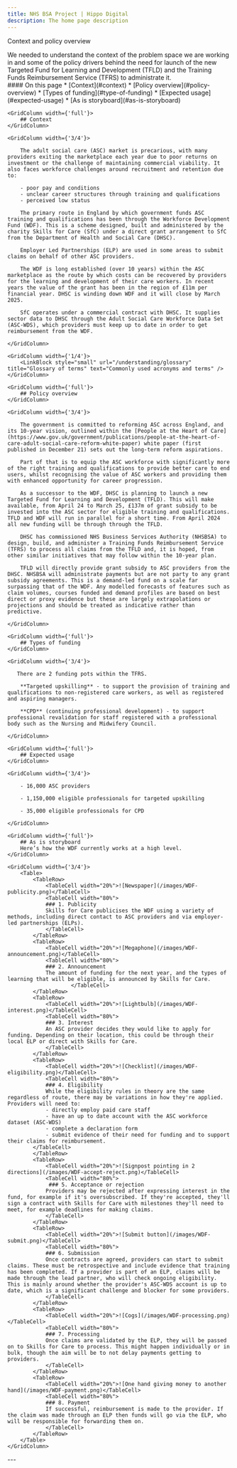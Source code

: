 ```yaml
---
title: NHS BSA Project | Hippo Digital
description: The home page description
---
```


<Heading caption='Understanding the problem' tag='h1'>Context and policy overview</Heading>

<GridRow>
    <GridColumn width={'2/3'}>
        <LeadParagraph>
            We needed to understand the context of the problem space we are working in and some of the policy drivers behind the need for launch of the new Targeted Fund for Learning and Development (TFLD) and the Training Funds Reimbursement Service (TFRS) to administrate it.
        </LeadParagraph>
    </GridColumn>
    <GridColumn width={'1/3'}>
        <nav className="in-page-nav">
            #### On this page
            * [Context](#context)
            * [Policy overview](#policy-overview)
            * [Types of funding](#type-of-funding)
            * [Expected usage](#expected-usage)
            * [As is storyboard](#as-is-storyboard)
        </nav>
    </GridColumn>
</GridRow>

<GridRow>

    <GridColumn width={'full'}>
        ## Context
    </GridColumn>

    <GridColumn width={'3/4'}>

        The adult social care (ASC) market is precarious, with many providers exiting the marketplace each year due to poor returns on investment or the challenge of maintaining commercial viability. It also faces workforce challenges around recruitment and retention due to:

        - poor pay and conditions
        - unclear career structures through training and qualifications
        - perceived low status

        The primary route in England by which government funds ASC training and qualifications has been through the Workforce Development Fund (WDF). This is a scheme designed, built and administered by the charity Skills for Care (SfC) under a direct grant arrangement to SfC from the Department of Health and Social Care (DHSC).

        Employer Led Partnerships (ELP) are used in some areas to submit claims on behalf of other ASC providers.

        The WDF is long established (over 10 years) within the ASC marketplace as the route by which costs can be recovered by providers for the learning and development of their care workers. In recent years the value of the grant has been in the region of £11m per financial year. DHSC is winding down WDF and it will close by March 2025.

        SfC operates under a commercial contract with DHSC. It supplies sector data to DHSC through the Adult Social Care Workforce Data Set (ASC-WDS), which providers must keep up to date in order to get reimbursement from the WDF.
    
    </GridColumn>

    <GridColumn width={'1/4'}>
        <LinkBlock style="small" url="/understanding/glossary" title="Glossary of terms" text="Commonly used acronyms and terms" />
    </GridColumn>

</GridRow>

<GridRow>

    <GridColumn width={'full'}>
        ## Policy overview
    </GridColumn>

    <GridColumn width={'3/4'}>

        The government is committed to reforming ASC across England, and its 10-year vision, outlined within the [People at the Heart of Care](https://www.gov.uk/government/publications/people-at-the-heart-of-care-adult-social-care-reform-white-paper) white paper (first published in December 21) sets out the long-term reform aspirations.

        Part of that is to equip the ASC workforce with significantly more of the right training and qualifications to provide better care to end users, whilst recognising the value of ASC workers and providing them with enhanced opportunity for career progression. 

        As a successor to the WDF, DHSC is planning to launch a new Targeted Fund for Learning and Development (TFLD). This will make available, from April 24 to March 25, £137m of grant subsidy to be invested into the ASC sector for eligible training and qualifications. TFLD and WDF will run in parallel for a short time. From April 2024 all new funding will be through through the TFLD.

        DHSC has commissioned NHS Business Services Authority (NHSBSA) to design, build, and administer a Training Funds Reimbursement Service (TFRS) to process all claims from the TFLD and, it is hoped, from other similar initiatives that may follow within the 10-year plan.

        TFLD will directly provide grant subsidy to ASC providers from the DHSC. NHSBSA will administrate payments but are not party to any grant subsidy agreements. This is a demand-led fund on a scale far surpassing that of the WDF. Any modelled forecasts of features such as claim volumes, courses funded and demand profiles are based on best direct or proxy evidence but these are largely extrapolations or projections and should be treated as indicative rather than predictive.  

    </GridColumn>

</GridRow>

<GridRow>

    <GridColumn width={'full'}>
        ## Types of funding
    </GridColumn>

    <GridColumn width={'3/4'}>

       There are 2 funding pots within the TFRS.

        **Targeted upskilling** - to support the provision of training and qualifications to non-registered care workers, as well as registered and aspiring managers.

        **CPD** (continuing professional development) - to support professional revalidation for staff registered with a professional body such as the Nursing and Midwifery Council.

    </GridColumn>

</GridRow>

<GridRow>

    <GridColumn width={'full'}>
        ## Expected usage
    </GridColumn>

    <GridColumn width={'3/4'}>

        - 16,000 ASC providers

        - 1,150,000 eligible professionals for targeted upskilling

        - 35,000 eligible professionals for CPD

    </GridColumn>

</GridRow>


<GridRow>

    <GridColumn width={'full'}>
        ## As is storyboard
        Here’s how the WDF currently works at a high level.
    </GridColumn>

    <GridColumn width={'3/4'}>
        <Table>
            <TableRow>
                <TableCell width="20%">![Newspaper](/images/WDF-publicity.png)</TableCell>
                <TableCell width="80%">
                ### 1. Publicity
                Skills for Care publicises the WDF using a variety of methods, including direct contact to ASC providers and via employer-led partnerships (ELPs).
                </TableCell>
            </TableRow>
            <TableRow>
                <TableCell width="20%">![Megaphone](/images/WDF-announcement.png)</TableCell>
                <TableCell width="80%">
                ### 2. Announcement
                The amount of funding for the next year, and the types of learning that will be eligible, is announced by Skills for Care.
                        </TableCell>
            </TableRow>
            <TableRow>
                <TableCell width="20%">![Lightbulb](/images/WDF-interest.png)</TableCell>
                <TableCell width="80%">
                ### 3. Interest
                An ASC provider decides they would like to apply for funding. Depending on their location, this could be through their local ELP or direct with Skills for Care.
                </TableCell>
            </TableRow>
            <TableRow>
                <TableCell width="20%">![Checklist](/images/WDF-eligibility.png)</TableCell>
                <TableCell width="80%">
                ### 4. Eligibility
                While the eligibility rules in theory are the same regardless of route, there may be variations in how they're applied. Providers will need to:
                - directly employ paid care staff
                - have an up to date account with the ASC workforce dataset (ASC-WDS)
                - complete a declaration form
                - submit evidence of their need for funding and to support their claims for reimbursement.
            </TableCell>
            </TableRow>
            <TableRow>
                <TableCell width="20%">![Signpost pointing in 2 directions](/images/WDF-accept-reject.png)</TableCell>
                <TableCell width="80%">
                 ### 5. Acceptance or rejection
                Providers may be rejected after expressing interest in the fund, for example if it's oversubscribed. If they're accepted, they'll sign a contract with Skills for Care with milestones they'll need to meet, for example deadlines for making claims.
                </TableCell>
            </TableRow>
            <TableRow>
                <TableCell width="20%">![Submit button](/images/WDF-submit.png)</TableCell>
                <TableCell width="80%">
                ### 6. Submission
                Once contracts are agreed, providers can start to submit claims. These must be retrospective and include evidence that training has been completed. If a provider is part of an ELP, claims will be made through the lead partner, who will check ongoing eligibility. This is mainly around whether the provider's ASC-WDS account is up to date, which is a significant challenge and blocker for some providers.
                </TableCell>
            </TableRow>
            <TableRow>
                <TableCell width="20%">![Cogs](/images/WDF-processing.png)</TableCell>
                <TableCell width="80%">
                ### 7. Processing
                Once claims are validated by the ELP, they will be passed on to Skills for Care to process. This might happen individually or in bulk, though the aim will be to not delay payments getting to providers.
                </TableCell>
            </TableRow>
            <TableRow>
                <TableCell width="20%">![One hand giving money to another hand](/images/WDF-payment.png)</TableCell>
                <TableCell width="80%">
                ### 8. Payment
                If successful, reimbursement is made to the provider. If the claim was made through an ELP then funds will go via the ELP, who will be responsible for forwarding them on.
                </TableCell>
            </TableRow>
        </Table>
    </GridColumn>
</GridRow>

<GridRow>
    <GridColumn width={'full'}>
        ---
    </GridColumn>
</GridRow>

<GridRow>
    <GridColumn width={'1/2'}>
        <LinkBlock style="prev" url="/" title="Home" text="Back to the start page" />
    </GridColumn>
    <GridColumn width={'1/2'}>
        <LinkBlock style="next" url="/understanding/problem" title="Understanding the problem" text="The problem" />
    </GridColumn>
</GridRow>